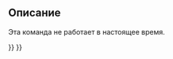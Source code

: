<languages/>

{{Docnav/ru
|[[Std_MacroStepOver/ru|Команда "Шаг с обходом"]]
|[[Std_ToggleBreakpoint/ru|Команда "Установить/снять точку останова"]]
|[[Std_Macro_Menu/ru|Меню "Макросы"]]
|IconL=
|IconR=
|IconC=Freecad.svg
}}

<div class="mw-translate-fuzzy">
<!--Empty=1 to suppress icon-->
{{GuiCommand/ru
|Name=Std_MacroStepInto
|Name/ru=Шаг с заходом
|Empty=1
|MenuLocation=Макросы → Шаг с заходом
|Workbenches=Все
|Shortcut={{KEY|F11}}
|SeeAlso=[[Std_MacroStepOver/ru|Шаг с обходом]], [[Std_ToggleBreakpoint/ru|Установить/снять точку останова]]
}}
</div>

<span id="Description"></span>
==Описание==

Эта команда не работает в настоящее время.


{{Docnav/ru
|[[Std_MacroStepOver/ru|Команда "Шаг с обходом"]]
|[[Std_ToggleBreakpoint/ru|Команда "Установить/снять точку останова"]]
|[[Std_Macro_Menu/ru|Меню "Макросы"]]
|IconL=
|IconR=
|IconC=Freecad.svg
}}

{{Std_Base_navi{{#translation:}}}}
{{Userdocnavi{{#translation:}}}}